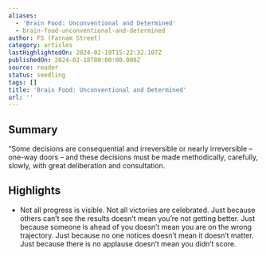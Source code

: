 ```yaml
---
aliases:
  - 'Brain Food: Unconventional and Determined'
  - brain-food-unconventional-and-determined
author: FS (Farnam Street)
category: articles
lastHighlightedOn: 2024-02-19T15:22:32.107Z
publishedOn: 2024-02-18T00:00:00.000Z
source: reader
status: seedling
tags: []
title: 'Brain Food: Unconventional and Determined'
url: ''
---
```

## Summary

“Some decisions are consequential and irreversible or nearly irreversible – one-way doors – and these decisions must be made methodically, carefully, slowly, with great deliberation and consultation.

## Highlights

- Not all progress is visible. Not all victories are celebrated.
  Just because others can’t see the results doesn’t mean you’re not getting better. Just because someone is ahead of you doesn’t mean you are on the wrong trajectory. Just because no one notices doesn’t mean it doesn’t matter. Just because there is no applause doesn’t mean you didn’t score.

